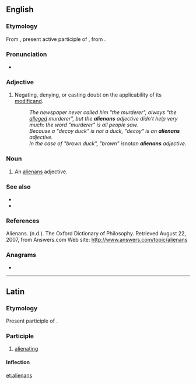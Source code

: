 ==English==

===Etymology===
From {{etyl|la|en}} {{m|la|aliēnāns}}, present active participle of {{m|la|aliēnō||make something another's}}, from {{m|la|aliēnus||another's, foreign}}.

===Pronunciation===
* {{IPA|/eɪliənænz/|lang=en}}
{{attention|en|where's the stress?}}

===Adjective===
{{en-adj|-}}
{{examples-right|sense='''alienans''' adjectives|examples='''purported''' contract<br />'''alleged''' perpetrator<br />'''forged''' passport<br />'''expectant''' mother<br />'''fantasy''' partner}}

# {{lb|en|rhetoric|philosophy|of a grammatical [[modifier]], especially an [[adjective]]}} Negating, denying, or casting doubt on the applicability of its [[modificand]].
#: ''The newspaper never called him "the murderer", always "the <u>alleged</u> murderer", but the '''alienans''' adjective didn't help very much: the word "murderer" is all people saw.''
#: ''Because a "decoy duck" is not a duck, "decoy" is an '''alienans''' adjective.''
#: ''In the case of "brown duck", "brown" is ''not'' an '''alienans''' adjective.''

===Noun===
{{en-noun|alienans}}

# {{lb|en|rhetoric|philosophy}} An [[#Adjective|alienans]] adjective.

===See also===
* {{l|en|modal}}
* {{l|en|modality}}

===References===
Alienans. (n.d.). The Oxford Dictionary of Philosophy. Retrieved August 22, 2007, from Answers.com Web site: http://www.answers.com/topic/alienans

===Anagrams===
* {{l|en|alanines}}

----

==Latin==

===Etymology===
Present participle of {{m|la|aliēnō}}.

===Participle===
{{la-present participle|aliēn|ans}}

# [[alienating]]

====Inflection====
{{la-decl-3rd-part|aliēnāns}}

[[et:alienans]]